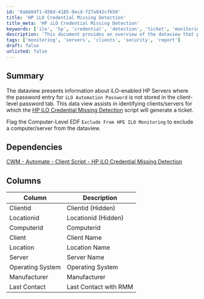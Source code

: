 ```yaml
---
id: '0abb04f1-450d-4185-9ecd-f27a842cf658'
title: 'HP iLO Credential Missing Detection'
title_meta: 'HP iLO Credential Missing Detection'
keywords: ['ilo', 'hp', 'credential', 'detection', 'ticket', 'monitoring']
description: 'This document provides an overview of the dataview that presents information about iLO-enabled HP Servers where the password entry for iLO Automation Password is not stored in the client-level password tab. It assists in identifying clients and servers for which the HP iLO Credential Missing Detection script will generate a ticket, along with instructions on how to exclude certain computers from monitoring.'
tags: ['monitoring', 'servers', 'clients', 'security', 'report']
draft: false
unlisted: false
---
```

## Summary

The dataview presents information about iLO-enabled HP Servers where the password entry for `iLO Automation Password` is not stored in the client-level password tab. This data view assists in identifying clients/servers for which the [HP iLO Credential Missing Detection](https://proval.itglue.com/DOC-5078775-13814638) script will generate a ticket.

Flag the Computer-Level EDF `Exclude From HPE ILO Monitoring` to exclude a computer/server from the dataview.

## Dependencies

[CWM - Automate - Client Script - HP iLO Credential Missing Detection](https://proval.itglue.com/DOC-5078775-13814638)

## Columns

| Column          | Description                      |
|-----------------|----------------------------------|
| Clientid        | Clientid (Hidden)               |
| Locationid      | Locationid (Hidden)             |
| Computerid      | Computerid                       |
| Client          | Client Name                      |
| Location        | Location Name                    |
| Server          | Server Name                      |
| Operating System| Operating System                 |
| Manufacturer     | Manufacturer                     |
| Last Contact    | Last Contact with RMM           |












